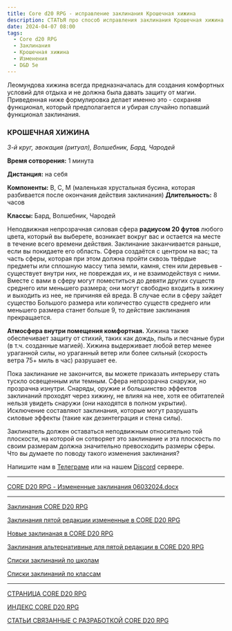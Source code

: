 ```yaml
---
title: Core d20 RPG - исправление заклинания Крошечная хижина
description: СТАТЬЯ про способ исправления заклинания Крошечная хижина
date: 2024-04-07 08:00
tags:
  - Core d20 RPG
  - Заклинания
  - Крошечная хижина
  - Изменения
  - D&D 5e
---
```


Леомундова хижина всегда предназначалась для создания комфортных условий для отдыха и не должна была давать защиту от магии. Приведенная ниже формулировка делает именно это - сохраняя функционал, который предполагается и убирая случайно попавший функционал заклинания.

### **КРОШЕЧНАЯ ХИЖИНА**

*3-й круг, эвокация (ритуал), Волшебник, Бард, Чародей*

**Время сотворения:** 1 минута

**Дистанция:** на себя

**Компоненты:** В, С, М (маленькая хрустальная бусина, которая разбивается после окончания действия заклинания)
**Длительность:** 8 часов

**Классы:** Бард, Волшебник, Чародей

Неподвижная непрозрачная силовая сфера **радиусом 20 футов** любого цвета, который вы выберете, возникает вокруг вас и остается на месте в течение всего времени действия. Заклинание заканчивается раньше, если вы покидаете его область. Сфера создаётся с центром на вас; та часть сферы, которая при этом должна пройти сквозь твёрдые предметы или сплошную массу типа земли, камня, стен или деревьев - существует внутри них, не повреждая их, и не взаимодействуя с ними.
Вместе с вами в сферу могут поместиться до девяти других существ среднего или меньшего размера; они могут свободно входить в хижину и выходить из нее, не причиняя ей вреда.  В случае если в сферу зайдет существо Большого размера или количество существ среднего или меньшего размера станет больше 9, то действие заклинания прекращается.

**Атмосфера внутри помещения комфортная.** Хижина также обеспечивает защиту от стихий, таких как дождь, пыль и песчаные бури (в т.ч. созданные магией). Хижина выдерживает любой ветер менее ураганной силы, но ураганный ветер или более сильный (скорость ветра 75+ миль в час)  разрушает ее.

Пока заклинание не закончится, вы можете приказать интерьеру стать тускло освещенным или темным. Сфера непрозрачна снаружи, но прозрачна изнутри. Снаряды, оружие и большинство эффектов заклинаний проходят через хижину, не влияя на нее, хотя ее обитателей нельзя увидеть снаружи (они находятся в полном укрытии). Исключение составляют заклинания, которые могут разрушать силовые эффекты (такие как дезинтеграция и стена силы).

Заклинатель должен оставаться неподвижным относительно той плоскости, на которой он сотворяет это заклинание и эта плоскость по своим размерам должна значительно превосходить размеры сферы.
Что вы думаете по поводу такого изменения заклинания?

Напишите нам в [Телеграме](https://t.me/cyborgs_and_mages) или на нашем [Discord](https://discord.gg/yrJqvCqU3w) сервере.

---


[CORE D20 RPG - Измененные заклинания 06032024.docx](https://1drv.ms/w/s!Atcrhwwo1lBA5J57m0FpTrlA8nMN3A?e=f1g5or)


---

[Заклинания CORE D20 RPG](/posts/cored20rpg/spells)

[Заклинания пятой редакции измененные в CORE D20 RPG](/posts/cored20rpg/magic-changed-5e-spells)

[Новые заклинаная  в CORE D20 RPG](/posts/cored20rpg/magic-new-spells)

[Заклинания альтернативные для пятой редакции в CORE D20 RPG](/posts/cored20rpg/magic-alternative-5e-spells)

[Списки заклинаний по школам](/posts/cored20rpg/magic-school-spell-lists)

[Списки заклинаний по классам](/posts/cored20rpg/magic-class-spell-lists)


---

[СТРАНИЦА CORE D20 RPG](/cored20rpg/)

[ИНДЕКС CORE D20 RPG](/cored20rpg/1)

[СТАТЬИ СВЯЗАННЫЕ С РАЗРАБОТКОЙ CORE D20 RPG](/core-d20/1)

